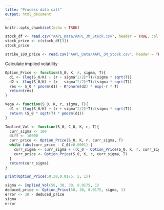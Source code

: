 ```yaml
---
title: "Process data call"
output: html_document
---
```


```r
knitr::opts_chunk$set(echo = TRUE)
```


```r

stock_df <- read.csv("AAPL_Data/AAPL_3M_Stock.csv", header = TRUE, col.names = c("Day", "Date", "Closing Price", "Volume", "MAVolume"))
stock_price <- c(stock_df[3])
stock_price
```
```r
strike_180_price <- read.csv("AAPL_Data/AAPL_3M_Stock.csv", header = TRUE, col.names = c("Day", "Date", "Closing Price", "Volume", "MAVolume"))

```

Calculate implied volatility
```r
Option_Price <- function(S_0, K, r, sigma, T){
  d1 <- (log(S_0/K) + (r + sigma^2/2)*T)/(sigma * sqrt(T)) 
  d2 <- (log(S_0/K) + (r - sigma^2/2)*T)/(sigma * sqrt(T)) 
  res <- S_0 * pnorm(d1) - K*pnorm(d2) * exp(-r * T)
  return(res)
}

Vega <- function(S_0, K, r, sigma, T){
  d1 <- (log(S_0/K) + (r + sigma^2/2)*T)/(sigma * sqrt(T))
  return (S_0 * sqrt(T) * pnorm(d1))
}

Implied_Vol <- function(S_0, C_0, K, r, T){
  curr_sigma <- 100
  diff <- 10000
  curr_price <- Option_Price(S_0, K, r, curr_sigma, T)
  while (abs(curr_price - C_0)>0.0001) {
    curr_sigma <- curr_sigma + ((C_0 - Option_Price(S_0, K, r, curr_sigma, T))/ Vega(S_0, K, r, curr_sigma, T))
    curr_price <- Option_Price(S_0, K, r, curr_sigma, T)
  }
  return(curr_sigma)
}

print(Option_Price(50,30,0.0175, 2, 1))

```

```r
sigma <- Implied_Vol(50, 38, 30, 0.0175, 1)
deduced_price <- Option_Price(50, 30, 0.0175, sigma, 1)
error <- 38 - deduced_price
sigma
error
```

